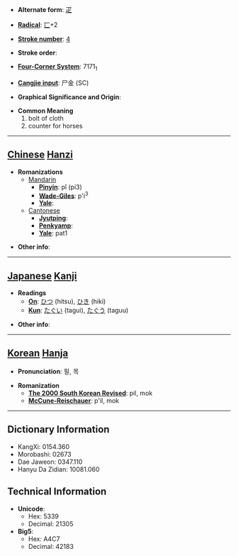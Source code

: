 * '''Alternate form''': [[疋]]

* '''[[Wiktionary:Chinese radical index| Radical]]''': [[Wiktionary:Chinese radical index 匸|匸]]+2

* '''[[Wiktionary:Chinese total strokes index|Stroke number]]''': [[Wiktionary:Chinese total strokes index 4|4]]

* '''Stroke order''': 

* '''[[Wiktionary:Chinese four corner index|Four-Corner System]]''': 7171<sub>1</sub>

* '''[[Wiktionary:Chinese Cangjie index|Cangjie input]]''': 尸金 (SC)

* '''Graphical Significance and Origin''': 

* '''Common Meaning'''
*#bolt of cloth
*# counter for horses


----

== [[Chinese]] [[Hanzi]] ==

* '''Romanizations'''
** [[Mandarin]]
*** '''[[Pinyin]]''': pǐ (pi3)
*** '''[[Wade-Giles]]''': p'i<sup>3</sup>
*** '''[[Yale]]''': 
**[[Cantonese]]
***'''[[Jyutping]]''':
***'''[[Penkyamp]]''': 
***'''[[Yale]]''': pat1

* '''Other info''': 

----

== [[Japanese]] [[Kanji]] ==

* '''Readings'''
** '''[[On]]''': [[ひつ]] (hitsu), [[ひき]] (hiki)
** '''[[Kun]]''': [[たぐい]] (tagui), [[たぐう]] (taguu)

* '''Other info''':  

----

== [[Korean]] [[Hanja]] ==

* '''Pronunciation''': 필, 목

* '''Romanization'''
** '''[[The 2000 South Korean Revised Romanization|The 2000 South Korean Revised]]''': pil, mok
** '''[[McCune-Reischauer]]''': p'il, mok

----

== Dictionary Information ==

* KangXi: 0154.360
* Morobashi: 02673
* Dae Jaweon: 0347.110
* Hanyu Da Zidian: 10081.060

== Technical Information ==

* '''Unicode''':
** Hex: 5339
** Decimal: 21305
* '''Big5''':
** Hex: A4C7
** Decimal: 42183